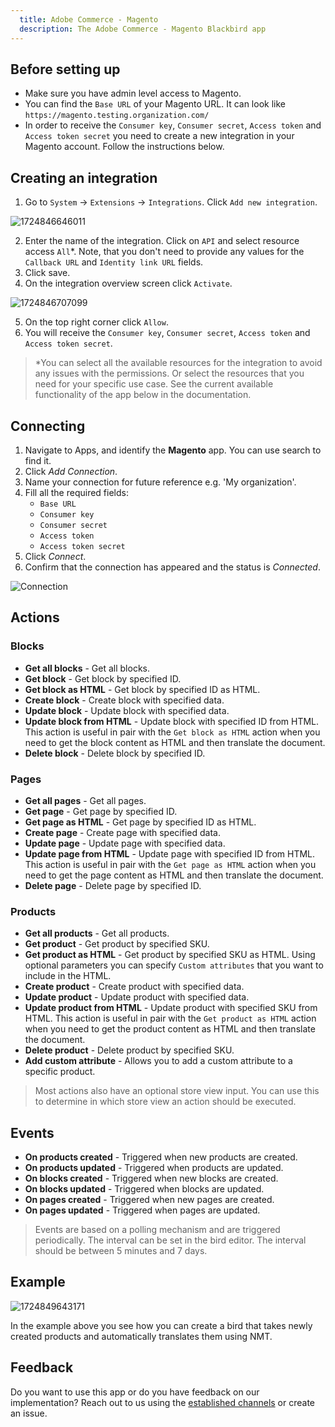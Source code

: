 ```yaml
---
  title: Adobe Commerce - Magento
  description: The Adobe Commerce - Magento Blackbird app
---
```


<LinkCard title="View on Github" target="_blank" href="https://github.com/bb-io/Magento" icon="github" />

## Before setting up

- Make sure you have admin level access to Magento.
- You can find the `Base URL` of your Magento URL. It can look like `https://magento.testing.organization.com/`
- In order to receive the `Consumer key`, `Consumer secret`, `Access token` and `Access token secret` you need to create a new integration in your Magento account. Follow the instructions below. 

## Creating an integration

1. Go to `System` -> `Extensions` -> `Integrations`. Click `Add new integration`.

![1724846646011](https://raw.githubusercontent.com/bb-io/Magento/main/image/README/1724846646011.png)

2. Enter the name of the integration. Click on `API` and select resource access `All`*. Note, that you don't need to provide any values for the `Callback URL` and `Identity link URL` fields. 
3. Click save.
4. On the integration overview screen click `Activate`.

![1724846707099](https://raw.githubusercontent.com/bb-io/Magento/main/image/README/1724846707099.png)

5. On the top right corner click `Allow`.
6. You will receive the `Consumer key`, `Consumer secret`, `Access token` and `Access token secret`.

> *You can select all the available resources for the integration to avoid any issues with the permissions. Or select the resources that you need for your specific use case. See the current available functionality of the app below in the documentation.

## Connecting

1. Navigate to Apps, and identify the **Magento** app. You can use search to find it.
2. Click _Add Connection_.
3. Name your connection for future reference e.g. 'My organization'.
4. Fill all the required fields:
    - `Base URL` 
    - `Consumer key`
    - `Consumer secret`
    - `Access token`
    - `Access token secret`
5. Click _Connect_.
6. Confirm that the connection has appeared and the status is _Connected_.

![Connection](https://raw.githubusercontent.com/bb-io/Magento/main/image/README/connection.png)

## Actions

### Blocks

- **Get all blocks** - Get all blocks.
- **Get block** - Get block by specified ID.
- **Get block as HTML** - Get block by specified ID as HTML.
- **Create block** - Create block with specified data.
- **Update block** - Update block with specified data.
- **Update block from HTML** - Update block with specified ID from HTML. This action is useful in pair with the `Get block as HTML` action when you need to get the block content as HTML and then translate the document.
- **Delete block** - Delete block by specified ID.

### Pages

- **Get all pages** - Get all pages.
- **Get page** - Get page by specified ID.
- **Get page as HTML** - Get page by specified ID as HTML.
- **Create page** - Create page with specified data.
- **Update page** - Update page with specified data.
- **Update page from HTML** - Update page with specified ID from HTML. This action is useful in pair with the `Get page as HTML` action when you need to get the page content as HTML and then translate the document.
- **Delete page** - Delete page by specified ID.

### Products

- **Get all products** - Get all products.
- **Get product** - Get product by specified SKU.
- **Get product as HTML** - Get product by specified SKU as HTML. Using optional parameters you can specify `Custom attributes` that you want to include in the HTML.
- **Create product** - Create product with specified data.
- **Update product** - Update product with specified data.
- **Update product from HTML** - Update product with specified SKU from HTML. This action is useful in pair with the `Get product as HTML` action when you need to get the product content as HTML and then translate the document.
- **Delete product** - Delete product by specified SKU.
- **Add custom attribute** - Allows you to add a custom attribute to a specific product.

> Most actions also have an optional store view input. You can use this to determine in which store view an action should be executed.

## Events

- **On products created** - Triggered when new products are created.
- **On products updated** - Triggered when products are updated.
- **On blocks created** - Triggered when new blocks are created.
- **On blocks updated** - Triggered when blocks are updated.
- **On pages created** - Triggered when new pages are created.
- **On pages updated** - Triggered when pages are updated.

> Events are based on a polling mechanism and are triggered periodically. The interval can be set in the bird editor. The interval should be between 5 minutes and 7 days.

## Example

![1724849643171](https://raw.githubusercontent.com/bb-io/Magento/main/image/README/1724849643171.png)

In the example above you see how you can create a bird that takes newly created products and automatically translates them using NMT.

## Feedback

Do you want to use this app or do you have feedback on our implementation? Reach out to us using the [established channels](https://www.blackbird.io/) or create an issue.

